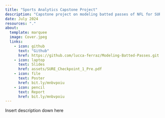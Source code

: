 ```yaml
---
title: "Sports Analytics Capstone Project"
description: "Capstone project on modeling batted passes of NFL for SURE 2024 at Carneige Mellon University"
date: July 2024
resources: "."
about: 
  template: marquee
  image: Cover.jpeg
  links: 
    - icon: github
      text: "Github"
      href: https://github.com/lucca-ferraz/Modeling-Batted-Passes.git
    - icon: laptop
      text: Slides
      href: assets/SURE_Checkpoint_1_Pre.pdf
    - icon: file
      text: Poster
      href: bit.ly/mnbvpoiu
    - icon: pencil
      text: Report
      href: bit.ly/mnbvpoiu
---
```


Insert description down here
















